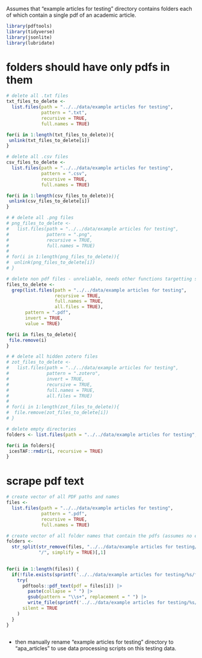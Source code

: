 
Assumes that "example articles for testing" directory contains folders each of which contain a single pdf of an academic article.

```r

library(pdftools)
library(tidyverse)
library(jsonlite)
library(lubridate)

```

# folders should have only pdfs in them

```r

# delete all .txt files
txt_files_to_delete <-
  list.files(path = "../../data/example articles for testing",
             pattern = ".txt",
             recursive = TRUE,
             full.names = TRUE)

for(i in 1:length(txt_files_to_delete)){
 unlink(txt_files_to_delete[i])
}

# delete all .csv files
csv_files_to_delete <-
  list.files(path = "../../data/example articles for testing",
             pattern = ".csv",
             recursive = TRUE,
             full.names = TRUE)

for(i in 1:length(csv_files_to_delete)){
 unlink(csv_files_to_delete[i])
}

# # delete all .png files
# png_files_to_delete <-
#   list.files(path = "../../data/example articles for testing",
#              pattern = ".png",
#              recursive = TRUE,
#              full.names = TRUE)
# 
# for(i in 1:length(png_files_to_delete)){
#  unlink(png_files_to_delete[i])
# }

# delete non pdf files - unreliable, needs other functions targetting specific files
files_to_delete <- 
  grep(list.files(path = "../../data/example articles for testing",
                  recursive = TRUE,
                  full.names = TRUE,
                  all.files = TRUE), 
       pattern = ".pdf", 
       invert = TRUE, 
       value = TRUE)

for(i in files_to_delete){
 file.remove(i)
}

# # delete all hidden zotero files
# zot_files_to_delete <- 
#   list.files(path = "../../data/example articles for testing", 
#              pattern = ".zotero", 
#              invert = TRUE,
#              recursive = TRUE, 
#              full.names = TRUE,
#              all.files = TRUE)
# 
# for(i in 1:length(zot_files_to_delete)){
#  file.remove(zot_files_to_delete[i])
# }

# delete empty directories
folders <- list.files(path = "../../data/example articles for testing", full.names = TRUE)

for(i in folders){
 icesTAF::rmdir(i, recursive = TRUE)
}

```

# scrape pdf text

```r

# create vector of all PDF paths and names 
files <- 
  list.files(path = "../../data/example articles for testing", 
             pattern = ".pdf", 
             recursive = TRUE, 
             full.names = TRUE)

# create vector of all folder names that contain the pdfs (assumes no empty folders)
folders <- 
  str_split(str_remove(files, "../../data/example articles for testing/"),
            "/", simplify = TRUE)[,1]
            

for(i in 1:length(files)) {
  if(!file.exists(sprintf('../../data/example articles for testing/%s/fulltext.txt', folders[i]))) { 
    try(
      pdftools::pdf_text(pdf = files[i]) |>
        paste(collapse = " ") |>
        gsub(pattern = "\\s+", replacement = " ") |>
        write_file(sprintf('../../data/example articles for testing/%s/fulltext.txt', folders[i])),
      silent = TRUE
    )
  } 
}
  
```
  
- then manually rename "example articles for testing" directory to "apa_articles" to use data processing scripts on this testing data.


